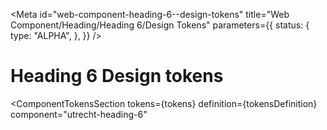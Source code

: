 <!-- @license CC0-1.0 -->


<Meta
  id="web-component-heading-6--design-tokens"
  title="Web Component/Heading/Heading 6/Design Tokens"
  parameters={{
    status: {
      type: "ALPHA",
    },
  }}
/>

# Heading 6 Design tokens

<ComponentTokensSection
  tokens={tokens}
  definition={tokensDefinition}
  component="utrecht-heading-6"
></ComponentTokensSection>
